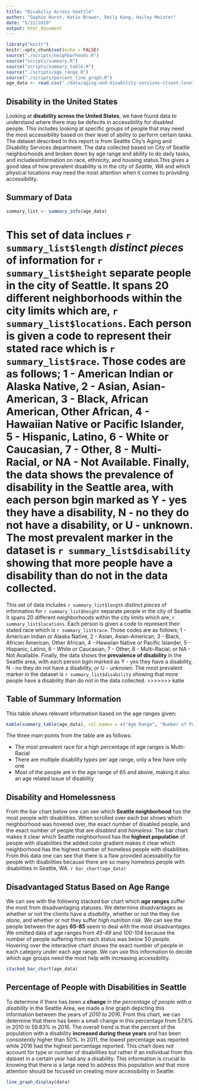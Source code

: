 ```yaml
---
title: "Disabiliy Across Seattle"
author: "Sophie Hurst, Katie Brower, Emily Kong, Hailey Meister"
date: "5/21/2019"
output: html_document
---
```


```r
library("knitr")
knitr::opts_chunk$set(echo = FALSE)
source("./scripts/neighborhoods.R")
source("scripts/summary.R")
source("scripts/summary_table.R")
source("./scripts/age_range.R")
source("./scripts/percent_line_graph.R")
age_data <- read.csv("./data/aging-and-disability-services-client-level-data-2016.csv", stringsAsFactors = FALSE)
```

## Disability in the United States

Looking at **disability across the United States**, we have found data to understand where there may be defecits in accessibility for disabled people. This includes looking at specific groups of people that may need the most accessibility based on their level of ability to perform certain tasks. The dataset described in this report is from Seattle City's Aging and Disability Services department. The data collected based on City of Seattle neighborhoods and broken down by age range and ability to do daily tasks, and includesinformation on race, ethnicity, and housing status.This gives a good idea of how prevalent disability is in the city of _Seattle, WA_ and which physical locations may need the most attention when it comes to providing accessibility. 

## Summary of Data
```r
summary_list <- summary_info(age_data)
```

This set of data inclues `r summary_list$length` _distinct pieces_ of information for `r summary_list$height` separate people in the city of Seattle. It spans 20 different neighborhoods within the city limits which are, `r summary_list$locations`. Each person is given a code to represent their stated race which is `r summary_list$race`. Those codes are as follows; 1 - American Indian or Alaska Native, 2 - Asian, Asian-American, 3 - Black, African American, Other African, 4 - Hawaiian Native or Pacific Islander, 5 - Hispanic, Latino, 6 - White or Caucasian, 7 - Other, 8 - Multi-Racial, or NA - Not Available. Finally, the data shows the **prevalence of disability** in the Seattle area, with each person bgin marked as Y - yes they have a disability, N - no they do not have a disability, or U - unknown. The most prevalent marker in the dataset is `r summary_list$disability` showing that more people have a disability than do not in the data collected.
=======
This set of data includes `r summary_list$length` _distinct pieces_ of information for `r summary_list$height` separate people in the city of Seattle. It spans 20 different neighborhoods within the city limits which are, `r summary_list$locations`. Each person is given a code to represent their stated race which is `r summary_list$race`. Those codes are as follows; 1 - American Indian or Alaska Native, 2 - Asian, Asian-American, 3 - Black, African American, Other African, 4 - Hawaiian Native or Pacific Islander, 5 - Hispanic, Latino, 6 - White or Caucasian, 7 - Other, 8 - Multi-Racial, or NA - Not Available. Finally, the data shows the **prevalence of disability** in the Seattle area, with each person bgin marked as Y - yes they have a disability, N - no they do not have a disability, or U - unknown. The most prevalent marker in the dataset is `r summary_list$disability` showing that more people have a disability than do not in the data collected.
>>>>>>> katie

## Table of Summary Information

This table shows relevant information based on the age ranges given:
```r
kable(summary_table(age_data), col.names = c("Age Range", "Number of People", "Most Prevalent Income Bracket", "Most Prevalent Race", "Number of Disability Types"))
```

The three main points from the table are as follows: 

* The most prevalent race for a high percentage of age ranges is Multi-Racial
* There are multiple disability types per age range, only a few have only one
* Most of the people are in the age range of 65 and above, making it also an age related issue of disability

## Disability and Homelessness
From the bar chart below one can see which **Seattle neighborhood** has the most people with disabilities. When scrolled over each bar shows which neighborhood was hovered over, the exact number of disabled people, and the exact number of people that are _disabled_ and _homeless_. The bar chart makes it clear which Seattle neighborhood has the **highest population** of people with disabilities the added color gradient makes it clear which neighborhood has the highest number of homeless people with disabilities. From this data one can see that there is a flaw provided acessability for people with disabilities because there are so many homeless people with disabilities in Seattle, WA. 
`r bar_chart(age_data)`

## Disadvantaged Status Based on Age Range
We can see with the following stacked bar chart which **age ranges** suffer the most from disadvantaging statuses. We determine disadvantages as whether or not the clients have a _disability_, whether or not the they _live alone_, and whether or not they suffer _high nutrition risk_. We can see the people between the ages **65-85** seem to deal with the most disadvantages. We omitted data of age ranges from _45-49_ and _100-104_ because the number of people suffering from each status was below 50 people. Hovering over the interactive chart shows the exact number of people in each category under each age range. We can use this information to decide which age groups need the most help with increasing accessibility. 

```r
stacked_bar_chart(age_data)
```

## Percentage of People with Disabilities in Seattle
To determine if there has been a **change** in the _percentage of people with a disability_ in the Seattle Area, we made a line graph depicting this information between the years of _2010 to 2016_. From this chart, we can determine that there has been a small change in
this percentage from 57.6%  in 2010 to 59.83% in 2016. The overall trend is that the percent of the population with a disability **increased during these years** and has been consistently higher than 50%. In 2011, the lowest percentage was reported while 2016 had the highest percentage reported. This chart does not account for type or number of disabilities but rather if an individual from this dataset in a certain year had any a disability. This information is crucial to knowing that there is a large need to address this population and that more attention should be focused on creating more accessibility in Seattle.

```r
line_graph_display(data)
```